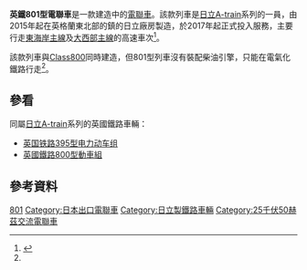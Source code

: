 {{noteTA|G1=Railway}}
{{鐵路車輛
|車輛名稱     = 英鐵801型電聯車
|圖像         = File:VTEC 801101.jpg
|pxl          = 300px
|圖像說明     = 藝術家筆下的801型列車在[[東海岸主線|東海岸主線]]行走時的情況
|unit         = self
|製造商       = [[日立製作所|日立製作所]]
|用戶         = {{link-en|維珍東海岸|Virgin East Coast}}、[[第一大西部|第一大西部]]
|列車編組     = 一列 5 或 9 節
|輛數         = 866（與 800 型列車合計）<ref name="sina">{{cite news|url=http://finance.sina.com.cn/stock/usstock/c/20150313/115021715132.shtml|title=日立为英国生产的高铁列车运抵英国|date=2015-03-13|accessdate=2015-10-02|publisher=新浪财经|language=zh-cn}}</ref>
|製造年份     = 2015年─2017年
|投入服務日期 = 2017年起
|營運最高速度 = {{convert|125|mph|0|abbr=on}}<ref name="sina" />
|軌距         = 1,435毫米（[[標準軌|標準軌]]）
|電化方式     = 25[[伏特|kV]][[交流電|交流電]][[高架電車線|高架電車線]]
}}
'''英鐵801型電聯車'''是一款建造中的[[電聯車|電聯車]]。該款列車是[[日立製作所|日立]][[A-train|A-train]]系列的一員，由2015年起在英格蘭東北部的{{link-en|牛頓艾克利夫|Newton Aycliffe}}鎮的日立廠房製造，於2017年起正式投入服務，主要行走[[東海岸主線|東海岸主線]]及[[大西部主線|大西部主線]]的高速車次<ref name="DfT">{{cite news|url=https://www.gov.uk/government/news/government-gives-green-light-for-more-state-of-the-art-intercity-trains|title=Government gives green light for more state-of-the-art intercity trains|publisher=[[英國運輸部|英國運輸部]]|date=2013-07-18|accessdate=2015-10-02|language=en|archive-date=2019-08-23|archive-url=https://web.archive.org/web/20190823173844/https://www.gov.uk/government/news/government-gives-green-light-for-more-state-of-the-art-intercity-trains|dead-url=no}}</ref>。

該款列車與[[英國鐵路800型動車組|Class800]]同時建造，但801型列車沒有裝配柴油引擎，只能在電氣化鐵路行走<ref name="DfT" />。

== 參看 ==
同屬[[日立製作所|日立]][[A-train|A-train]]系列的英國鐵路車輛：
* [[英国铁路395型电力动车组|英国铁路395型电力动车组]]
* [[英國鐵路800型動車組|英國鐵路800型動車組]]

== 參考資料 ==
<references />

{{英國鐵路小作品}}

{{英國電力動車組}}

{{DEFAULTSORT:British Rail Class 801}}
[[Category:英國電聯車|801]]
[[Category:日本出口電聯車|Category:日本出口電聯車]]
[[Category:日立製鐵路車輛|Category:日立製鐵路車輛]]
[[Category:25千伏50赫茲交流電聯車|Category:25千伏50赫茲交流電聯車]]